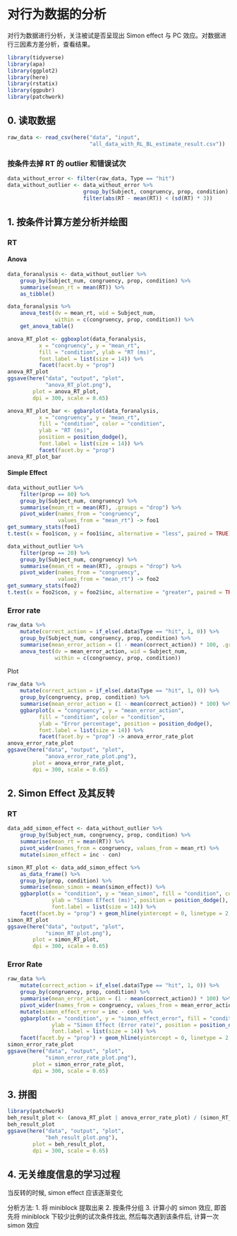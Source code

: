 # 对行为数据的分析

对行为数据进行分析，关注被试是否呈现出 Simon effect 与 PC 效应。对数据进行三因素方差分析，查看结果。

```r
library(tidyverse)
library(apa)
library(ggplot2)
library(here)
library(rstatix)
library(ggpubr)
library(patchwork)
```

## 0. 读取数据
```r
raw_data <- read_csv(here("data", "input",
                          "all_data_with_RL_BL_estimate_result.csv"))
```

### 按条件去掉 RT 的 outlier 和错误试次
```r
data_without_error <- filter(raw_data, Type == "hit")
data_without_outlier <- data_without_error %>%
                        group_by(Subject, congruency, prop, condition) %>%
                        filter(abs(RT - mean(RT)) < (sd(RT) * 3))
```

## 1. 按条件计算方差分析并绘图

### RT

#### Anova
```r
data_foranalysis <- data_without_outlier %>%
    group_by(Subject_num, congruency, prop, condition) %>%
    summarise(mean_rt = mean(RT)) %>%
    as_tibble()
```
```r
data_foranalysis %>%
    anova_test(dv = mean_rt, wid = Subject_num,
               within = c(congruency, prop, condition)) %>%
    get_anova_table()
```

```r
anova_RT_plot <- ggboxplot(data_foranalysis, 
          x = "congruency", y = "mean_rt", 
          fill = "condition", ylab = "RT (ms)", 
          font.label = list(size = 14)) %>%
          facet(facet.by = "prop")
anova_RT_plot
ggsave(here("data", "output", "plot",
            "anova_RT_plot.png"),
        plot = anova_RT_plot,
        dpi = 300, scale = 0.65)

anova_RT_plot_bar <- ggbarplot(data_foranalysis, 
          x = "congruency", y = "mean_rt", 
          fill = "condition", color = "condition",
          ylab = "RT (ms)", 
          position = position_dodge(),
          font.label = list(size = 14)) %>%
          facet(facet.by = "prop")
anova_RT_plot_bar
```

#### Simple Effect
```r
data_without_outlier %>%
    filter(prop == 80) %>%
    group_by(Subject_num, congruency) %>%
    summarise(mean_rt = mean(RT), .groups = "drop") %>%
    pivot_wider(names_from = "congruency",
                values_from = "mean_rt") -> foo1
get_summary_stats(foo1)
t.test(x = foo1$con, y = foo1$inc, alternative = "less", paired = TRUE) %>% t_apa()

data_without_outlier %>%
    filter(prop == 20) %>%
    group_by(Subject_num, congruency) %>%
    summarise(mean_rt = mean(RT), .groups = "drop") %>%
    pivot_wider(names_from = "congruency",
                values_from = "mean_rt") -> foo2
get_summary_stats(foo2)
t.test(x = foo2$con, y = foo2$inc, alternative = "greater", paired = TRUE) %>% t_apa()
```

### Error rate
```r
raw_data %>%
    mutate(correct_action = if_else(.data$Type == "hit", 1, 0)) %>%
    group_by(Subject_num, congruency, prop, condition) %>%
    summarise(mean_error_action = (1 - mean(correct_action)) * 100, .groups = "drop") %>%
    anova_test(dv = mean_error_action, wid = Subject_num,
               within = c(congruency, prop, condition))
```

Plot
```r
raw_data %>%
    mutate(correct_action = if_else(.data$Type == "hit", 1, 0)) %>%
    group_by(congruency, prop, condition) %>%
    summarise(mean_error_action = (1 - mean(correct_action)) * 100) %>%
    ggbarplot(x = "congruency", y = "mean_error_action",
          fill = "condition", color = "condition",
          ylab = "Error percentage", position = position_dodge(),
          font.label = list(size = 14)) %>%
          facet(facet.by = "prop") -> anova_error_rate_plot
anova_error_rate_plot
ggsave(here("data", "output", "plot",
            "anova_error_rate_plot.png"),
        plot = anova_error_rate_plot,
        dpi = 300, scale = 0.65)
```

## 2. Simon Effect 及其反转

### RT
```r
data_add_simon_effect <- data_without_outlier %>%
    group_by(Subject_num, congruency, prop, condition) %>%
    summarise(mean_rt = mean(RT)) %>%
    pivot_wider(names_from = congruency, values_from = mean_rt) %>%
    mutate(simon_effect = inc - con)

simon_RT_plot <- data_add_simon_effect %>%
    as_data_frame() %>%
    group_by(prop, condition) %>%
    summarise(mean_simon = mean(simon_effect)) %>%
    ggbarplot(x = "condition", y = "mean_simon", fill = "condition", color = "condition",
              ylab = "Simon Effect (ms)", position = position_dodge(),
              font.label = list(size = 14)) %>%
    facet(facet.by = "prop") + geom_hline(yintercept = 0, linetype = 2, color = "darkgray", size = 1)  + rremove("legend")
simon_RT_plot
ggsave(here("data", "output", "plot",
            "simon_RT_plot.png"), 
        plot = simon_RT_plot,
        dpi = 300, scale = 0.65)
```

### Error Rate
```r
raw_data %>%
    mutate(correct_action = if_else(.data$Type == "hit", 1, 0)) %>%
    group_by(congruency, prop, condition) %>%
    summarise(mean_error_action = (1 - mean(correct_action)) * 100) %>%
    pivot_wider(names_from = congruency, values_from = mean_error_action) %>%
    mutate(simon_effect_error = inc - con) %>%
    ggbarplot(x = "condition", y = "simon_effect_error", fill = "condition", color = "condition",
              ylab = "Simon Effect (Error rate)", position = position_dodge(),
              font.label = list(size = 14)) %>%
    facet(facet.by = "prop") + geom_hline(yintercept = 0, linetype = 2, color = "darkgray", size = 1)  + rremove("legend") -> simon_error_rate_plot
simon_error_rate_plot
ggsave(here("data", "output", "plot",
            "simon_error_rate_plot.png"),
        plot = simon_error_rate_plot,
        dpi = 300, scale = 0.65)
```

## 3. 拼图
```r
library(patchwork)
beh_result_plot <- (anova_RT_plot | anova_error_rate_plot) / (simon_RT_plot | simon_error_rate_plot) + plot_annotation(tag_levels = 'A')
beh_result_plot
ggsave(here("data", "output", "plot",
            "beh_result_plot.png"),
        plot = beh_result_plot,
        dpi = 300, scale = 0.65)
```

## 4. 无关维度信息的学习过程
当反转的时候, simon effect 应该逐渐变化

分析方法:
    1. 将 miniblock 提取出来
    2. 按条件分组
    3. 计算小的 simon 效应, 即首先将 miniblock 下较少比例的试次条件找出, 然后每次遇到该条件后, 计算一次 simon 效应
```r

```